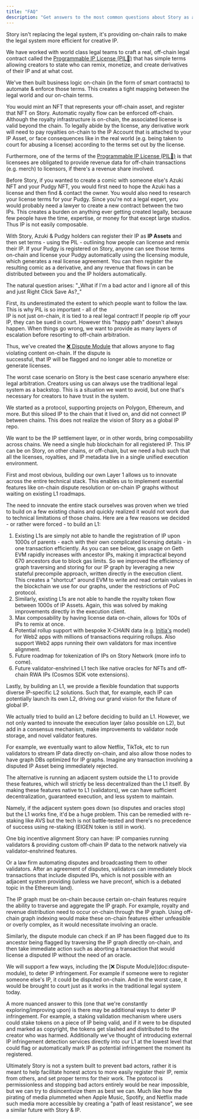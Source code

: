 ```yaml
---
title: "FAQ"
description: "Get answers to the most common questions about Story as a whole."
---
```


<Accordion title="Is on-chain IP real?">
Story isn't replacing the legal system, it's providing on-chain rails to make the legal system more efficient for creative IP.

We have worked with world class legal teams to craft a real, off-chain legal contract called the [Programmable IP License (PIL💊)](doc:programmable-ip-license) that has simple terms allowing creators to state who can remix, monetize, and create derivatives of their IP and at what cost.

We've then built business logic on-chain (in the form of smart contracts) to automate & enforce those terms. This creates a tight mapping between the legal world and our on-chain terms.

</Accordion>

<Accordion title="My asset is off-chain. How do I register it as IP on Story?">
  You would mint an NFT that represents your off-chain asset, and register that
  NFT on Story.
</Accordion>

<Accordion title="I am selling an off-chain asset (eg. merch). How do I make sure that automatic royalty flow is enforced?">
Automatic royalty flow can be enforced off-chain. Although the royalty infrastructure is on-chain, the associated license is valid beyond the chain. To legally abide by the license, any derivative work will need to pay royalties on-chain to the IP Account that is attached to your IP Asset, or face consequences like in the real world (e.g. being taken to court for abusing a license) according to the terms set out by the license.

Furthermore, one of the terms of the [Programmable IP License (PIL💊)](doc:programmable-ip-license-pil) is that licensees are obligated to provide revenue data for off-chain transactions (e.g. merch) to licensors, if there's a revenue share involved.

</Accordion>

<Accordion title="What is a simple example?">
Before Story, if you wanted to create a comic with someone else's Azuki NFT and your Pudgy NFT, you would first need to hope the Azuki has a license and then find & contact the owner. You would also need to research your license terms for your Pudgy. Since you're not a legal expert, you would probably need a lawyer to create a new contract between the two IPs. This creates a burden on anything ever getting created legally, because few people have the time, expertise, or money for that except large studios. Thus IP is not easily composable.

With Story, Azuki & Pudgy holders can register their IP as **IP Assets** and then set terms - using the PIL - outlining how people can license and remix their IP. If your Pudgy is registered on Story, anyone can see those terms on-chain and license your Pudgy automatically using the licensing module, which generates a real license agreement. You can then register the resulting comic as a derivative, and any revenue that flows in can be distributed between you and the IP holders automatically.

</Accordion>

<Accordion title="What are the challenges?">
The natural question arises: "_What if I'm a bad actor and I ignore all of this and just Right Click Save As?_"

First, its underestimated the extent to which people want to follow the law. This is why PIL is so important - all of the\
IP is not just on-chain, it is tied to a real legal contract! If people rip off your IP, they can be sued in court. However this "happy path" doesn't always happen. When things go wrong, we want to provide as many layers of escalation before resorting to off-chain arbitration.

Thus, we've created the [❌ Dispute Module](doc:dispute-module) that allows anyone to flag violating content on-chain. If the dispute is\
successful, that IP will be flagged and no longer able to monetize or generate licenses.

The worst case scenario on Story is the best case scenario anywhere else: legal arbitration. Creators using us can always use the traditional legal system as a backstop. This is a situation we want to avoid, but one that's necessary for creators to have trust in the system.

</Accordion>

<Accordion title="Why not be a protocol on every existing chain?">
We started as a protocol, supporting projects on Polygon, Ethereum, and more. But this siloed IP to the chain that it lived on, and did not connect IP between chains. This does not realize the vision of Story as a global IP repo.

We want to be the IP settlement layer, or in other words, bring composability across chains. We need a single hub blockchain for all registered IP. This IP can be on Story, on other chains, or off-chain, but we need a hub such that all the licenses, royalties, and IP metadata live in a single unified execution environment.

</Accordion>

<Accordion title="Okay, so you need a singular blockchain. Why not use an existing blockchain?">
First and most obvious, building our own Layer 1 allows us to innovate across the entire technical stack. This enables us to implement essential features like on-chain dispute resolution or on-chain IP graphs without waiting on existing L1 roadmaps.

The need to innovate the entire stack ourselves was proven when we tried to build on a few existing chains and quickly realized it would not work due to technical limitations of those chains. Here are a few reasons we decided - or rather were forced - to build an L1:

1. Existing L1s are simply not able to handle the registration of IP upon 1000s of parents - each with their own complicated licensing details - in one transaction efficiently. As you can see below, gas usage on Geth EVM rapidly increases with ancestor IPs, making it impractical beyond 670 ancestors due to block gas limits. So we improved the efficiency of graph traversing and storing for our IP graph by leveraging a new stateful precompile approach, written directly in the execution client. This creates a "shortcut" around EVM to write and read certain values in the blockchain we use for our graphs, under the restrictions of PoC protocol.
2. Similarly, existing L1s are not able to handle the royalty token flow between 1000s of IP Assets. Again, this was solved by making improvements directly in the execution client.
3. Max composability by having license data on-chain, allows for 100s of IPs to remix at once.
4. Potential rollup support with bespoke X-CHAIN data (e.g. [Initia's](https://initia.xyz/) model) for Web2 apps with millions of transactions requiring rollups. Also support Web2 apps running their own validators for max incentive alignment.
5. Future roadmap for tokenization of IPs on Story Network (more info to come).
6. Future validator-enshrined L1 tech like native oracles for NFTs and off-chain RWA IPs (Cosmos SDK vote extensions).

Lastly, by building an L1, we provide a flexible foundation that supports diverse IP-specific L2 solutions. Such that, for example, each IP can potentially launch its own L2, driving our grand vision for the future of global IP.

</Accordion>

<Accordion title="Why not just settle for an L2?">
We actually tried to build an L2 before deciding to build an L1. However, we not only wanted to innovate the execution layer (also possible on L2), but add in a consensus mechanism, make improvements to validator node storage, and novel validator features.

For example, we eventually want to allow Netflix, TikTok, etc to run validators to stream IP data directly on-chain, and also allow those nodes to have graph DBs optimized for IP graphs. Imagine any transaction involving a disputed IP Asset being immediately rejected.

</Accordion>

<Accordion title="Why is Story making improvements at the validator level?">
The alternative is running an adjacent system outside the L1 to provide these features, which will strictly be less decentralized than the L1 itself. By making these features native to L1 (validators), we can have sufficient decentralization, guaranteed execution, and less system to maintain.

Namely, if the adjacent system goes down (so disputes and oracles stop) but the L1 works fine, it'd be a huge problem. This can be remedied with re-staking like AVS but the tech is not battle-tested and there's no precedence of success using re-staking (EIGEN token is still in work).

One big incentive alignment Story can have: IP companies running validators & providing custom off-chain IP data to the network natively via validator-enshrined features.

Or a law firm automating disputes and broadcasting them to other validators. After an agreement of disputes, validators can immediately block transactions that include disputed IPs, which is not possible with an adjacent system providing (unless we have preconf, which is a debated topic in the Ethereum land).

</Accordion>

<Accordion title="You mentioned needing an L1 to improve the efficiency of an IP graph. Why not build an L2 with off-chain graph indexing?">
The IP graph must be on-chain because certain on-chain features require the ability to traverse and aggregate the IP graph. For example, royalty and revenue distribution need to occur on-chain through the IP graph. Using off-chain graph indexing would make these on-chain features either unfeasible or overly complex, as it would necessitate involving an oracle.

Similarly, the dispute module can check if an IP has been flagged due to its ancestor being flagged by traversing the IP graph directly on-chain, and then take immediate action such as aborting a transaction that would license a disputed IP without the need of an oracle.

</Accordion>

<Accordion title="How will Story prevent users from registering off-chain IP that isn't theirs?">
We will support a few ways, including the [❌ Dispute Module](doc:dispute-module), to deter IP infringement. For example if someone were to register someone else's IP, it could be disputed on-chain. And in the worst case, it would be brought to court just as it works in the traditional legal system today.

A more nuanced answer to this (one that we're constantly exploring/improving upon) is there may be additional ways to deter IP infringement. For example, a staking validation mechanism where users could stake tokens on a piece of IP being valid, and if it were to be disputed and marked as copyright, the tokens get slashed and distributed to the creator who was harmed. Additionally we've thought of introducing external IP infringement detection services directly into our L1 at the lowest level that could flag or automatically mark IP as potential infringement the moment its registered.

Ultimately Story is not a system built to prevent bad actors, rather it is meant to help facilitate honest actors to more easily register their IP, remix from others, and set proper terms for their work. The protocol is permissionless and stopping bad actors entirely would be near impossible, but we can try to disincentivize them as best we can. Much like how the pirating of media plummeted when Apple Music, Spotify, and Netflix made such media more accessible by creating a "path of least resistance", we see a similar future with Story & IP.

</Accordion>
